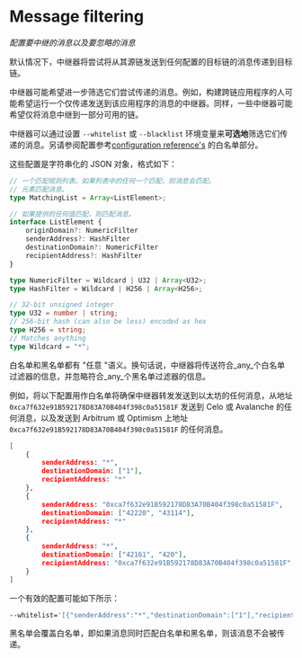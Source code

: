 # Message filtering
_配置要中继的消息以及要忽略的消息_

默认情况下，中继器将尝试将从其源链发送到任何配置的目标链的消息传递到目标链。

中继器可能希望进一步筛选它们尝试传递的消息。例如，构建跨链应用程序的人可能希望运行一个仅传递发送到该应用程序的消息的中继器。同样，一些中继器可能希望仅将消息中继到一部分可用的链。

中继器可以通过设置 `--whitelist` 或 `--blacklist` 环境变量来**可选地**筛选它们传递的消息。另请参阅配置参考[configuration reference's](../config-reference.mdx) 的白名单部分。

这些配置是字符串化的 JSON 对象，格式如下：

```typescript
// 一个匹配规则列表。如果列表中的任何一个匹配，则消息会匹配。
// 元素匹配消息。
type MatchingList = Array<ListElement>;

// 如果提供的任何值匹配，则匹配消息。
interface ListElement {
    originDomain?: NumericFilter
    senderAddress?: HashFilter
    destinationDomain?: NumericFilter
    recipientAddress?: HashFilter
}

type NumericFilter = Wildcard | U32 | Array<U32>;
type HashFilter = Wildcard | H256 | Array<H256>;

// 32-bit unsigned integer
type U32 = number | string;
// 256-bit hash (can also be less) encoded as hex
type H256 = string;
// Matches anything
type Wildcard = "*";
```

白名单和黑名单都有 "任意 "语义。换句话说，中继器将传送符合_any_个白名单过滤器的信息，并忽略符合_any_个黑名单过滤器的信息。

例如，将以下配置用作白名单将确保中继器转发发送到以太坊的任何消息，从地址 `0xca7f632e91B592178D83A70B404f398c0a51581F` 发送到 Celo 或 Avalanche 的任何消息，以及发送到 Arbitrum 或 Optimism 上地址 `0xca7f632e91B592178D83A70B404f398c0a51581F` 的任何消息。

```json
[
    {
        senderAddress: "*",
        destinationDomain: ["1"],
        recipientAddress: "*"
    },
    {
        senderAddress: "0xca7f632e91B592178D83A70B404f398c0a51581F",
        destinationDomain: ["42220", "43114"],
        recipientAddress: "*"
    },
    {
        senderAddress: "*",
        destinationDomain: ["42161", "420"],
        recipientAddress: "0xca7f632e91B592178D83A70B404f398c0a51581F"
    }
]
```

一个有效的配置可能如下所示：

```bash
--whitelist='[{"senderAddress":"*","destinationDomain":["1"],"recipientAddress":"*"},{"senderAddress":"0xca7f632e91B592178D83A70B404f398c0a51581F","destinationDomain":["42220","43114"],"recipientAddress":"*"},{"senderAddress":"*","destinationDomain":["42161","420"],"recipientAddress":"0xca7f632e91B592178D83A70B404f398c0a51581F"}]'
```

黑名单会覆盖白名单，即如果消息同时匹配白名单和黑名单，则该消息不会被传递。
